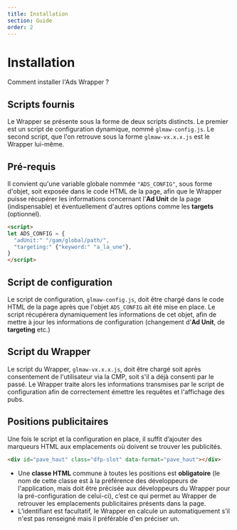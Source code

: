 ```yaml
---
title: Installation
section: Guide
order: 2
---
```


# Installation
Comment installer l'Ads Wrapper ?

## Scripts fournis
Le Wrapper se présente sous la forme de deux scripts distincts. 
Le premier est un script de configuration dynamique, nommé `glmaw-config.js`. 
Le second script, que l'on retrouve sous la forme `glmaw-vx.x.x.js` est le Wrapper lui-même. 


## Pré-requis
Il convient qu'une variable globale nommée `"ADS_CONFIG"`, sous forme d'objet, soit exposée dans le code HTML de la page, afin que le Wrapper puisse récupérer les informations concernant l'**Ad Unit** de la page (indispensable) et éventuellement d'autres options comme les **targets** (optionnel).

```html
<script>
let ADS_CONFIG = {
  "adUnit:" "/gam/global/path/",
  "targeting:" {"keyword:" "a_la_une"},
}
</script>
```

## Script de configuration
Le script de configuration, `glmaw-config.js`, doit être chargé dans le code HTML de la page après que l'objet `ADS_CONFIG` ait été mise en place. Le script récupérera dynamiquement les informations de cet objet, afin de mettre à jour les informations de configuration (changement d'**Ad Unit**, de **targeting** etc.)

## Script du Wrapper
Le script du Wrapper, `glmaw-vx.x.x.js`, doit être chargé soit après consentement de l'utilisateur via la CMP, soit s'il a déjà consenti par le passé. Le Wrapper traite alors les informations transmises par le script de configuration afin de correctement émettre les requêtes et l'affichage des pubs.

## Positions publicitaires
Une fois le script et la configuration en place, il suffit d’ajouter des marqueurs HTML aux emplacements où doivent se trouver les publicités.

```html
<div id="pave_haut" class="dfp-slot" data-format="pave_haut"></div>
```

- Une **classe HTML** commune à toutes les positions est **obligatoire** (le nom de cette classe est à la préférence des développeurs de l'application, mais doit être précisée aux développeurs du Wrapper pour la pré-configuration de celui-ci), c’est ce qui permet au Wrapper de retrouver les emplacements publicitaires présents dans la page.
- L’identifiant est facultatif, le Wrapper en calcule un automatiquement s’il n'est pas renseigné mais il préférable d'en préciser un.
